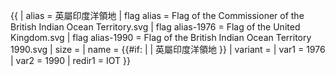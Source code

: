 {{ {{{1<noinclude>|country showdata</noinclude>}}}
| alias = 英屬印度洋領地
| flag alias = Flag of the Commissioner of the British Indian Ocean Territory.svg
| flag alias-1976 = Flag of the United Kingdom.svg
| flag alias-1990 = Flag of the British Indian Ocean Territory 1990.svg
| size = {{{size|}}}
| name = {{#if: {{{name|}}} | {{{name|}}} | 英屬印度洋領地 }}
| variant = {{{variant|}}}
<noinclude>
| var1 = 1976
| var2 = 1990
| redir1 = IOT
</noinclude>
}}